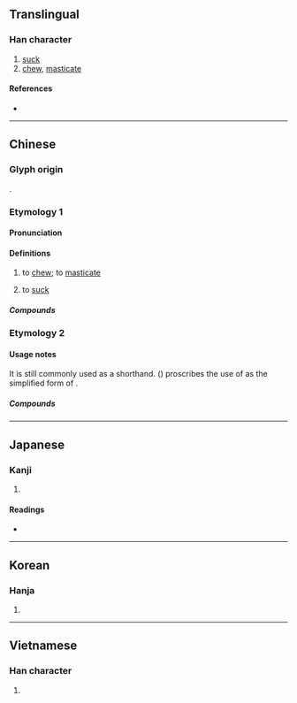 {{also|嘴}}
{{character info/new}}
==Translingual==

===Han character===
{{Han char|rn=30|rad=口|as=05|sn=8|four=67010|canj=RBM|ids=⿰口且}}

# [[suck]]
# [[chew]], [[masticate]]

====References====
* {{Han ref|kx=0184.030|dkj=03476|dj=0403.030|hdz=10599.170|uh=5480|ud=21632|bh=A943|bd=43331}}

----

==Chinese==

===Glyph origin===
{{Han etym}}
{{Han compound|口|且|ls=psc|c1=s|c2=p|t1=speech}}.

===Etymology 1===
{{zh-forms|alt=𫪐-Sichuan,啹-Sichuan}}

====Pronunciation====
{{zh-pron
|m=jǔ,zuǐ
|m-s=ju2
|c=zeoi2
|h=pfs=
|md=
|mn=xm:chú/qz:chír/zz:chó͘
|w=
|mc=y
|oc=y
|cat=v
}}

====Definitions====
{{zh-hanzi}}

# to [[chew]]; to [[masticate]]
# {{lb|zh|Sichuan}} to [[suck]]

=====Compounds=====
{{zh-der|咀嚥|咀吸口|含英咀華|咀英嚼華|咀咒|咀嚼肌|咀嚼|涵咀|白口咀咒}}

===Etymology 2===
{{zh-see|嘴|sgssv}}

====Usage notes====
It is still commonly used as a shorthand. ''{{w|Xiandai Hanyu Guifan Cidian}}'' ({{w2|zh|pref=《|现代汉语规范词典|suf=》}}) proscribes the use of {{lang|zh|咀}} as the simplified form of {{l|zh|嘴}}.

=====Compounds=====
{{zh-der|喻咀|秦咀|尖沙咀|}}

----

==Japanese==

===Kanji===
{{ja-kanji|grade=|rs=口05}}

# {{defn|lang=ja|sort=口05}}

====Readings====
* {{ja-readings|goon=[[ぞ]] (zo)|kanon=[[しょ]] (sho)|kanyoon=[[そ]] (so)|kun=[[かむ]] (kamu)}}

----

==Korean==

===Hanja===
{{ko-hanja|hangeul=저|rv=jeo|mr=chŏ}}

# {{defn|lang=ko|sort=口05}}

----

==Vietnamese==

===Han character===
{{vi-hantu|[[trớ]], [[thở]], [[vả]], [[chớ]], [[nhả]]|rs=口05}}

# {{defn|vi}}